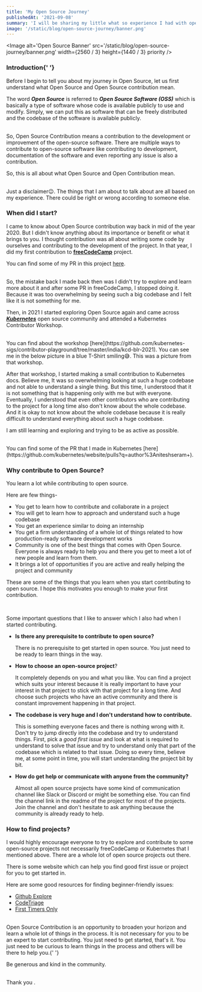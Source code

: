 ---
title: 'My Open Source Journey'
publishedAt: '2021-09-08'
summary: 'I will be sharing my little what so experience I had with open source contributions till now,  and answered few questions like should you be contributing, what all you can learn in the process, how to get started, and all those things to help you learn a little about open source contribution'
image: '/static/blog/open-source-journey/banner.png'
---

<Image
	alt='Open Source Banner'
	src='/static/blog/open-source-journey/banner.png'
	width={2560 / 3}
	height={1440 / 3}
	priority
/>
### Introduction{' '}

Before I begin to tell you about my journey in Open Source, let us
first understand what Open Source and Open Source contribution mean.

The word **_Open Source_** is referred to **_Open Source Software (OSS)_** which is basically a type of software whose code is available publicly to use and modify. Simply, we can put this as software that can be freely distributed and the codebase of the software is available publicly.

<br />
So, Open Source Contribution means a contribution to the development or improvement
of the open-source software. There are multiple ways to contribute to open-source
software like contributing to development, documentation of the software and even
reporting any issue is also a contribution.

So, this is all about what Open Source and Open Contribution mean.

<br />
Just a disclaimer😉. The things that I am about to talk about are all based on my
experience. There could be right or wrong according to someone else.

### When did I start?

I came to know about Open Source contribution way back in mid of the year 2020. But I didn't know anything about its importance or benefit or what it brings to you. I thought contribution was all about writing some code by ourselves and contributing to the development of the project. In that year, I did my first contribution to [**freeCodeCamp**](https://www.freecodecamp.org/) project.

You can find some of my PR in this project [here](https://github.com/freeCodeCamp/freeCodeCamp/pulls?q=is%3Apr+author%3Aniteshseram).

<br />
So, the mistake back I made back then was I didn't try to explore and learn more
about it and after some PR in freeCodeCamp, I stopped doing it. Because it was too
overwhelming by seeing such a big codebase and I felt like it is not something for
me.

Then, in 2021 I started exploring Open Source again and came across [**_Kubernetes_**](https://kubernetes.io) open source community and attended a Kubernetes Contributor Workshop.

<br />
You can find about the workshop [here](https://github.com/kubernetes-sigs/contributor-playground/tree/master/india/kcd-blr-2021).
You can see me in the below picture in a blue T-Shirt smiling😅. This was a picture
from that workshop.

<br />
<CImage
	alt='Workshop Picture'
	src='/static/blog/open-source-journey/workshop.jpg'
	width={3544 / 4}
	height={2026 / 4}
/>

After that workshop, I started making a small contribution to Kubernetes docs. Believe me, It was so overwhelming looking at such a huge codebase and not able to understand a single thing. But this time, I understood that it is not something that is happening only with me but with everyone. Eventually, I understood that even other contributors who are contributing to the project for a long time also don't know about the whole codebase. And it is okay to not know about the whole codebase because it is really difficult to understand everything about such a huge codebase.

I am still learning and exploring and trying to be as active as possible.

<br />
You can find some of the PR that I made in Kubernetes [here](https://github.com/kubernetes/website/pulls?q=author%3Aniteshseram+).

### Why contribute to Open Source?

You learn a lot while contributing to open source.

Here are few things-

- You get to learn how to contribute and collaborate in a project
- You will get to learn how to approach and understand such a huge codebase
- You get an experience similar to doing an internship
- You get a firm understanding of a whole lot of things related to how production-ready software development works
- Community is one of the best things that comes with Open Source. Everyone is always ready to help you and there you get to meet a lot of new people and learn from them.
- It brings a lot of opportunities if you are active and really helping the project and community

These are some of the things that you learn when you start contributing to open source. I hope this motivates you enough to make your first contribution.

<br />

Some important questions that I like to answer which I also had when I started contributing.

- **Is there any prerequisite to contribute to open source?**

  There is no prerequisite to get started in open source. You just need to be ready to learn things in the way.

- **How to choose an open-source project**?

  It completely depends on you and what you like. You can find a project which suits your interest because it is really important to have your interest in that project to stick with that project for a long time. And choose such projects who have an active community and there is constant improvement happening in that project.

- **The codebase is very huge and I don't understand how to contribute.**

  This is something everyone faces and there is nothing wrong with it. Don't try to jump directly into the codebase and try to understand things. First, pick a _good first issue_ and look at what is required to understand to solve that issue and try to understand only that part of the codebase which is related to that issue. Doing so every time, believe me, at some point in time, you will start understanding the project bit by bit.

- **How do get help or communicate with anyone from the community?**

  Almost all open source projects have some kind of communication channel like Slack or Discord or might be something else. You can find the channel link in the readme of the project for most of the projects. Join the channel and don't hesitate to ask anything because the community is already ready to help.

### How to find projects?

I would highly encourage everyone to try to explore and contribute to some open-source projects not necessarily freeCodeCamp or Kubernetes that I mentioned above. There are a whole lot of open source projects out there.

There is some website which can help you find good first issue or project for you to get started in.

Here are some good resources for finding beginner-friendly issues:

- [Github Explore](https://github.com/explore)
- [CodeTriage](https://www.codetriage.com)
- [First Timers Only](https://www.firsttimersonly.com)

<br />
Open Source Contribution is an opportunity to broaden your horizon and learn a whole
lot of things in the process. It is not necessary for you to be an expert to start
contributing. You just need to get started, that's it. You just need to be curious
to learn things in the process and others will be there to help you.{' '}

Be generous and kind in the community.

<br />
Thank you .
